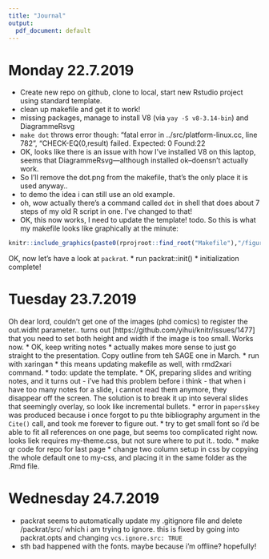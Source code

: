```yaml
---
title: "Journal"
output:
  pdf_document: default
---
```

# Monday 22.7.2019

* Create new repo on github, clone to local, start new Rstudio project using standard template. 
* clean up makefile and get it to work!
* missing packages, manage to install V8 (via `yay -S v8-3.14-bin`) and DiagrammeRsvg
* `make dot` throws error though: "fatal error in ../src/platform-linux.cc, line 782", "CHECK-EQ(0,result) failed. Expected: 0 Found:22
* OK, looks like there is an issue with how I've installed V8 on this laptop, seems that DiagrammeRsvg---although installed ok--doensn't actually work. 
* So I'll remove the dot.png from the makefile, that's the only place it is used anyway.. 
* to demo the idea i can still use an old example. 
* oh, wow actually there's a command called `dot` in shell that does about 7 steps of my old R script in one. I've changed to that!
* OK, this now works, I need to update the template! todo. 
So this is what my makefile looks like graphically at the minute:

```r
knitr::include_graphics(paste0(rprojroot::find_root("Makefile"),"/figures/make.png"))
```

OK, now let's have a look at `packrat`. 
* run packrat::init()
* initialization complete!

# Tuesday 23.7.2019

Oh dear lord, couldn't get one of the images (phd comics) to register the out.widht parameter.. turns out [https://github.com/yihui/knitr/issues/1477] that you need to set both height and width if the image is too small. Works now.
* OK, keep writing notes
* actually makes more sense to just go straight to the presentation. Copy outline from teh SAGE one in March.
* run with xaringan
* this means updating makefile as well, with rmd2xari command. 
* todo: update the template. 
* OK, preparing slides and writing notes, and it turns out - i've had this problem before i think - that when i have too many notes for a slide, i cannot read them anymore, they disappear off the screen. The solution is to break it up into several slides that seemingly overlay, so look like incremental bullets. 
* error in `papers$key` was produced because i once forgot to pu thte bibliography argument in the `Cite()` call, and took me forever to figure out. 
* try to get small font so i'd be able to fit all references on one page, but seems too complicated right now. looks liek requires my-theme.css, but not sure where to put it.. todo. 
* make qr code for repo for last page
* change two column setup in css by copying the whole default one to my-css, and placing it in the same folder as the .Rmd file. 

# Wednesday 24.7.2019

* packrat seems to automatically update my .gitignore file and delete /packrat/src/ which i am trying to ignore. this is fixed by going into packrat.opts and changing `vcs.ignore.src: TRUE`
* sth bad happened with the fonts. maybe because i'm offline? hopefully!
